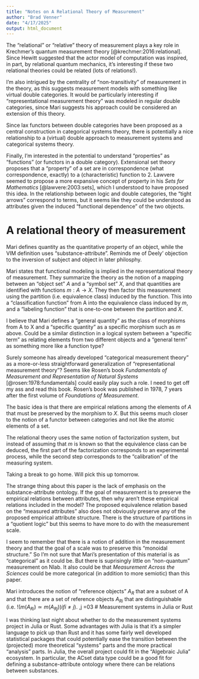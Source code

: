 ```yaml
---
title: "Notes on A Relational Theory of Measurement"
author: "Brad Venner"
date: "4/17/2025"
output: html_document
---
```


The "relational" or "relative" theory of measurement plays a key role in Krechmer's quantum measurement theory [@krechmer:2016:relational]. Since Hewitt suggested that the actor model of computation was inspired, in part, by relational quantum mechanics, it's interesting if these two relational theories could be related (lots of relations!). 

I'm also intrigued by the centrality of "non-transitivity" of measurement in the theory, as this suggests measurement models with something like virtual double categories. It would be particularly interesting if "representational measurement theory" was modeled in regular double categories, since Mari suggests his approach could be considered an extension of this theory.

Since lax functors between double categories have been proposed as a central construction in categorical systems theory, there is potentially a nice relationship to a (virtual) double  approach to measurement systems and categorical systems theory.

Finally, I'm interested in the potential to understand "properties" as "functions" (or functors in a double category). Extensional set theory proposes that a "property" of a set are in correspondence (what correspondence, exactly) to a (characteristic) function to 2. Lawvere seemed to propose a more expansive concept of property in his *Sets for Mathematics* [@lawvere:2003:sets], which I understood to have proposed this idea. In the relationship between logic and double categories, the "tight arrows" correspond to terms, but it seems like they could be understood as attributes given the induced "functional dependence" of the two objects.

# A relational theory of measurement

Mari defines quantity as the quantitative property of an object, while the VIM definition uses "substance-attribute". Reminds me of Deely' objection to the inversion of subject and object in later philosphy.

Mari states that functional modeling is implied in the representational theory of measurement. They summarize the theory as the notion of a mapping between an "object set" $A$ and a "symbol set" $X$, and that quantities are identified with functions $m:A \rightarrow X$. They then factor this measurement using the partition (i.e. equivalence class) induced by the function. This  into a "classification function" from A into the equivalence class induced by $m$, and a "labeling function" that is one-to-one between the partition and $X$. 

I believe that Mari defines a "general quantity" as the class of morphisms from A to X and a "specific quantity" as a specific morphism such as $m$ above. Could be a similar distinction in a logical system between a "specific term" as relating elements from two different objects and a "general term" as something more like a function type?

Surely someone has already developed "categorical measurement theory" as a more-or-less straightforward generalization of "representational measurement theory"? Seems like Rosen's book *Fundamentals of Measurement and Representation of Natural Systems* [@rosen:1978:fundamentals] could easily play such a role. I need to get off my ass and read this book. Rosen's book was published in 1978, 7 years after the first volume of *Foundations of Measurement*.

The basic idea is that there are empirical relations among the elements of $A$ that must be preserved by the morphism to $X$. But this seems much closer to the notion of a functor between categories and not like the atomic elements of a set.

The relational theory uses the same notion of factorization system, but instead of assuming that $m$ is known so that the equivalence class can be deduced, the first part of the factorization corresponds to an experimental process, while the second step corresponds to the "calibration" of the measuring system.

Taking a break to go home. Will pick this up tomorrow.

The strange thing about this paper is the lack of emphasis on the substance-attribute ontology. If the goal of measurement is to preserve the empirical relations between attributes, then why aren't these empirical relations included in the model? The proposed equivalence relation based on the "measured attributes" also does not obviously preserve any of the proposed empirical attribute structure. There is the structure of partitions in a "quotient logic" but this seems to have more to do with the measurement scale.

I seem to remember that there is a notion of addition in the measurement theory and that the goal of a scale was to preserve this "monoidal structure." So I'm not sure that Mari's presentation of this material is as "categorical" as it could be. But there is suprisingly little on "non-quantum" measurement on Nlab. It also could be that *Measurement Across the Sciences* could be more categorical (in addition to more semiotic) than this paper.

Mari introduces the notion of "reference objects" $A_R$ that are a subset of A and that there are a set of reference objects $A_{Ri}$ that are distinguishable (i.e. $!(m(A_{Ri}) \simeq m(A_{Rj})) if i \neq j$). \,j       =03
# Measurement systems in Julia or Rust

I was thinking last night about whether to do the measurement systems project in Julia or Rust. Some advantages with Julia is that it's a simpler language to pick up than Rust and it has some fairly well developed statistical packages that could potentially ease the transition between the (projected) more theoretical "systems" parts and the more practical "analysis" parts. In Julia, the overall project could fit in the "Algebraic Julia" ecosystem. In particular, the ACset data type could be a good fit for defining a substance-attribute ontology where there can be relations between substances. 